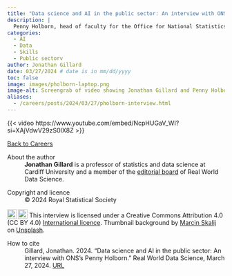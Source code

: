 ```yaml
---
title: "Data science and AI in the public sector: An interview with ONS’s Penny Holborn"
description: |
  Penny Holborn, head of faculty for the Office for National Statistics Data Science Campus, talks to Jonathan Gillard about keeping up with new developments, the value of cross-team working, and always being driven to ask questions of data.    
categories:
  - AI
  - Data
  - Skills
  - Public sectorv
author: Jonathan Gillard
date: 03/27/2024 # date is in mm/dd/yyyy
toc: false
image: images/pholborn-laptop.png
image-alt: Screengrab of video showing Jonathan Gillard and Penny Holborn in conversation.
aliases: 
  - /careers/posts/2024/03/27/pholborn-interview.html
---
```


{{< video https://www.youtube.com/embed/NcpHUGaV_WI?si=XAjVdwV29zS0IX8Z >}}

::: {.g-col-12 .g-col-sm-6}
::: {.nav-btn}
[Back to Careers](/people-paths/index.qmd)
:::
:::

::: further-info
::: grid
::: {.g-col-12 .g-col-md-12}
About the author
:   **Jonathan Gillard** is a professor of statistics and data science at Cardiff University and a member of the [editorial board](https://realworlddatascience.net/viewpoints/editors-blog/posts/2022/10/18/meet-the-team.html) of Real World Data Science.
:::
::: {.g-col-12 .g-col-md-6}
Copyright and licence
:   © 2024 Royal Statistical Society

<a href="http://creativecommons.org/licenses/by/4.0/?ref=chooser-v1" target="_blank" rel="license noopener noreferrer" style="display:inline-block;"> <img src="https://mirrors.creativecommons.org/presskit/icons/cc.svg?ref=chooser-v1" style="height:22px!important;vertical-align:text-bottom;"/><img src="https://mirrors.creativecommons.org/presskit/icons/by.svg?ref=chooser-v1" style="height:22px!important;margin-left:3px;vertical-align:text-bottom;"/></a> This interview is licensed under a Creative Commons Attribution 4.0 (CC BY 4.0) <a href="http://creativecommons.org/licenses/by/4.0/?ref=chooser-v1" target="_blank" rel="license noopener noreferrer" style="display:inline-block;"> International licence</a>. Thumbnail background by <a href="https://unsplash.com/@m_skalij?utm_content=creditCopyText&utm_medium=referral&utm_source=unsplash">Marcin Skalij</a> on <a href="https://unsplash.com/photos/laptop-turned-on-nXGw951o3Hk?utm_content=creditCopyText&utm_medium=referral&utm_source=unsplash">Unsplash</a>.

:::
::: {.g-col-12 .g-col-md-6}
How to cite
:   Gillard, Jonathan. 2024. "Data science and AI in the public sector: An interview with ONS’s Penny Holborn." Real World Data Science, March 27, 2024. [URL](https://realworlddatascience.net/people-paths/posts/2024/03/27/pholborn-interview.html)
:::
:::
:::